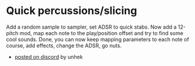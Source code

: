 # Quick percussions/slicing

Add a random sample to sampler, set ADSR to quick stabs. Now add a 12-pitch mod, map each note to the play/position offset and try to find some cool sounds. Done, you can now keep mapping parameters to each note of course, add effects, change the ADSR, go nuts.

* [posted on discord](https://discordapp.com/channels/121395249003233280/649293987848519691/649296141128826890) by unhek

